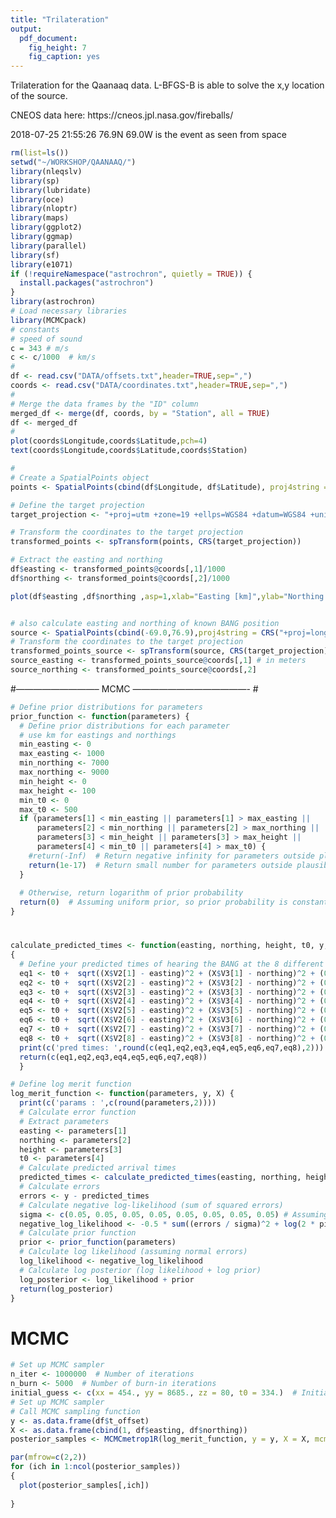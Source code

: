 ```yaml
---
title: "Trilateration"
output: 
  pdf_document: 
    fig_height: 7
    fig_caption: yes
---
```


Trilateration for the Qaanaaq data. L-BFGS-B is able to solve the x,y location of the source.

CNEOS data here: https://cneos.jpl.nasa.gov/fireballs/

2018-07-25 21:55:26	76.9N	69.0W is the event as seen from space

```r
rm(list=ls())
setwd("~/WORKSHOP/QAANAAQ/")
library(nleqslv)
library(sp)
library(lubridate)
library(oce)
library(nloptr)
library(maps)
library(ggplot2)
library(ggmap)
library(parallel)
library(sf)
library(e1071)
if (!requireNamespace("astrochron", quietly = TRUE)) {
  install.packages("astrochron")
}
library(astrochron)
# Load necessary libraries
library(MCMCpack)
# constants
# speed of sound
c = 343 # m/s
c <- c/1000  # km/s
#
df <- read.csv("DATA/offsets.txt",header=TRUE,sep=",")
coords <- read.csv("DATA/coordinates.txt",header=TRUE,sep=",")
#
# Merge the data frames by the "ID" column
merged_df <- merge(df, coords, by = "Station", all = TRUE)
df <- merged_df
#
plot(coords$Longitude,coords$Latitude,pch=4)
text(coords$Longitude,coords$Latitude,coords$Station)
```



```r

#
# Create a SpatialPoints object
points <- SpatialPoints(cbind(df$Longitude, df$Latitude), proj4string = CRS("+proj=longlat +ellps=WGS84"))

# Define the target projection
target_projection <- "+proj=utm +zone=19 +ellps=WGS84 +datum=WGS84 +units=m +no_defs"

# Transform the coordinates to the target projection
transformed_points <- spTransform(points, CRS(target_projection))

# Extract the easting and northing
df$easting <- transformed_points@coords[,1]/1000
df$northing <- transformed_points@coords[,2]/1000

plot(df$easting ,df$northing ,asp=1,xlab="Easting [km]",ylab="Northing [km]",pch=19,cex=0.5)


# also calculate easting and northing of known BANG position
source <- SpatialPoints(cbind(-69.0,76.9),proj4string = CRS("+proj=longlat +ellps=WGS84"))
# Transform the coordinates to the target projection
transformed_points_source <- spTransform(source, CRS(target_projection))
source_easting <- transformed_points_source@coords[,1] # in meters
source_northing <- transformed_points_source@coords[,2]
```

#----------------------------- MCMC ----------------------------------------
#
```r
# Define prior distributions for parameters
prior_function <- function(parameters) {
  # Define prior distributions for each parameter
  # use km for eastings and northings
  min_easting <- 0
  max_easting <- 1000
  min_northing <- 7000
  max_northing <- 9000
  min_height <- 0
  max_height <- 100
  min_t0 <- 0
  max_t0 <- 500
  if (parameters[1] < min_easting || parameters[1] > max_easting ||
      parameters[2] < min_northing || parameters[2] > max_northing ||
      parameters[3] < min_height || parameters[3] > max_height ||
      parameters[4] < min_t0 || parameters[4] > max_t0) {
    #return(-Inf)  # Return negative infinity for parameters outside plausible range
    return(1e-17)  # Return small number for parameters outside plausible range
  }
  
  # Otherwise, return logarithm of prior probability
  return(0)  # Assuming uniform prior, so prior probability is constant
}
```
#
```r
calculate_predicted_times <- function(easting, northing, height, t0, y, X)
{
  # Define your predicted times of hearing the BANG at the 8 different stations
  eq1 <- t0 +  sqrt((X$V2[1] - easting)^2 + (X$V3[1] - northing)^2 + (0 - height)^2) / c
  eq2 <- t0 +  sqrt((X$V2[2] - easting)^2 + (X$V3[2] - northing)^2 + (0 - height)^2) / c
  eq3 <- t0 +  sqrt((X$V2[3] - easting)^2 + (X$V3[3] - northing)^2 + (0 - height)^2) / c
  eq4 <- t0 +  sqrt((X$V2[4] - easting)^2 + (X$V3[4] - northing)^2 + (0 - height)^2) / c
  eq5 <- t0 +  sqrt((X$V2[5] - easting)^2 + (X$V3[5] - northing)^2 + (0 - height)^2) / c
  eq6 <- t0 +  sqrt((X$V2[6] - easting)^2 + (X$V3[6] - northing)^2 + (0 - height)^2) / c
  eq7 <- t0 +  sqrt((X$V2[7] - easting)^2 + (X$V3[7] - northing)^2 + (0 - height)^2) / c
  eq8 <- t0 +  sqrt((X$V2[8] - easting)^2 + (X$V3[8] - northing)^2 + (0 - height)^2) / c
  print(c('pred times: ',round(c(eq1,eq2,eq3,eq4,eq5,eq6,eq7,eq8),2)))
  return(c(eq1,eq2,eq3,eq4,eq5,eq6,eq7,eq8))
  }
```

```r
# Define log merit function
log_merit_function <- function(parameters, y, X) {
  print(c('params : ',c(round(parameters,2))))
  # Calculate error function
  # Extract parameters
  easting <- parameters[1]
  northing <- parameters[2]
  height <- parameters[3]
  t0 <- parameters[4]
  # Calculate predicted arrival times
  predicted_times <- calculate_predicted_times(easting, northing, height, t0, y, X)
  # Calculate errors
  errors <- y - predicted_times
  # Calculate negative log-likelihood (sum of squared errors)
  sigma <- c(0.05, 0.05, 0.05, 0.05, 0.05, 0.05, 0.05, 0.05) # Assuming constant variance
  negative_log_likelihood <- -0.5 * sum((errors / sigma)^2 + log(2 * pi * sigma^2))
  # Calculate prior function
  prior <- prior_function(parameters)
  # Calculate log likelihood (assuming normal errors)
  log_likelihood <- negative_log_likelihood  
  # Calculate log posterior (log likelihood + log prior)
  log_posterior <- log_likelihood + prior
  return(log_posterior)
}


```


# MCMC
```r

# Set up MCMC sampler
n_iter <- 1000000  # Number of iterations
n_burn <- 5000  # Number of burn-in iterations
initial_guess <- c(xx = 454., yy = 8685., zz = 80, t0 = 334.)  # Initial guess
# Set up MCMC sampler
# Call MCMC sampling function
y <- as.data.frame(df$t_offset)
X <- as.data.frame(cbind(1, df$easting, df$northing))
posterior_samples <- MCMCmetrop1R(log_merit_function, y = y, X = X, mcmc = n_iter + n_burn, thin = 1, tune=1, theta.init = initial_guess, verbose=1000) # , logfun=TRUE)

par(mfrow=c(2,2))
for (ich in 1:ncol(posterior_samples))
{
  plot(posterior_samples[,ich])
  
}
```


